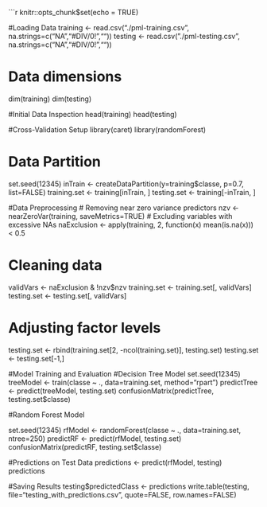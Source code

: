

```r
knitr::opts_chunk$set(echo = TRUE)

#Loading Data
training <- read.csv("./pml-training.csv", na.strings=c("NA","#DIV/0!",""))
testing <- read.csv("./pml-testing.csv", na.strings=c("NA","#DIV/0!",""))

# Data dimensions
dim(training)
dim(testing)

#Initial Data Inspection
head(training)
head(testing)

#Cross-Validation Setup
library(caret)
library(randomForest)

# Data Partition
set.seed(12345)
inTrain <- createDataPartition(y=training$classe, p=0.7, list=FALSE)
training.set <- training[inTrain, ]
testing.set <- training[-inTrain, ]

#Data Preprocessing
# Removing near zero variance predictors
nzv <- nearZeroVar(training, saveMetrics=TRUE)
# Excluding variables with excessive NAs
naExclusion <- apply(training, 2, function(x) mean(is.na(x))) < 0.5

# Cleaning data
validVars <- naExclusion & !nzv$nzv
training.set <- training.set[, validVars]
testing.set <- testing.set[, validVars]

# Adjusting factor levels
testing.set <- rbind(training.set[2, -ncol(training.set)], testing.set)
testing.set <- testing.set[-1,]


#Model Training and Evaluation
#Decision Tree Model
set.seed(12345)
treeModel <- train(classe ~ ., data=training.set, method="rpart")
predictTree <- predict(treeModel, testing.set)
confusionMatrix(predictTree, testing.set$classe)

#Random Forest Model

set.seed(12345)
rfModel <- randomForest(classe ~ ., data=training.set, ntree=250)
predictRF <- predict(rfModel, testing.set)
confusionMatrix(predictRF, testing.set$classe)

#Predictions on Test Data
predictions <- predict(rfModel, testing)
predictions

#Saving Results
testing$predictedClass <- predictions
write.table(testing, file="testing_with_predictions.csv", quote=FALSE, row.names=FALSE)


